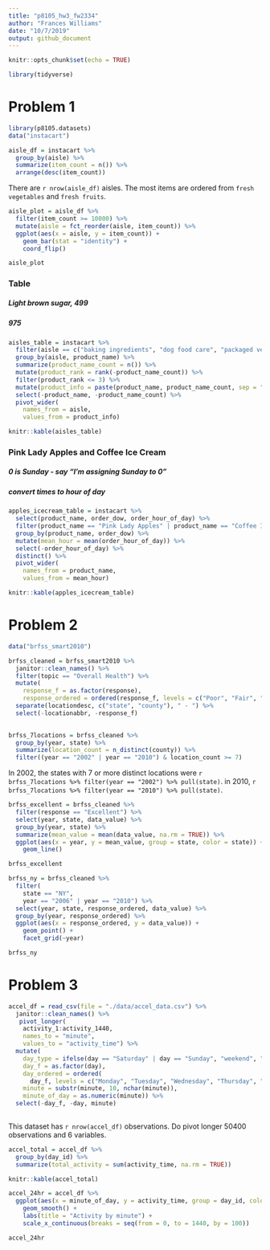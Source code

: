 ```yaml
---
title: "p8105_hw3_fw2334"
author: "Frances Williams"
date: "10/7/2019"
output: github_document
---
```


```r
knitr::opts_chunk$set(echo = TRUE)

library(tidyverse)
```

# Problem 1
```r
library(p8105.datasets)
data("instacart") 
```

```r
aisle_df = instacart %>% 
  group_by(aisle) %>% 
  summarize(item_count = n()) %>% 
  arrange(desc(item_count))
```

There are `r nrow(aisle_df)` aisles. The most items are ordered from `fresh vegetables` and `fresh fruits`.

```r
aisle_plot = aisle_df %>%
  filter(item_count >= 10000) %>% 
  mutate(aisle = fct_reorder(aisle, item_count)) %>% 
  ggplot(aes(x = aisle, y = item_count)) +
    geom_bar(stat = "identity") +
    coord_flip()

aisle_plot
```


### Table
##### Light brown sugar, 499
##### 975
```r
aisles_table = instacart %>%
  filter(aisle == c("baking ingredients", "dog food care", "packaged vegetables fruits")) %>% 
  group_by(aisle, product_name) %>% 
  summarize(product_name_count = n()) %>% 
  mutate(product_rank = rank(-product_name_count)) %>% 
  filter(product_rank <= 3) %>% 
  mutate(product_info = paste(product_name, product_name_count, sep = ", n = ")) %>% 
  select(-product_name, -product_name_count) %>% 
  pivot_wider(
    names_from = aisle,
    values_from = product_info)

knitr::kable(aisles_table)
```

### Pink Lady Apples and Coffee Ice Cream
##### 0 is Sunday - say "I'm assigning Sunday to 0"
##### convert times to hour of day
```r
apples_icecream_table = instacart %>% 
  select(product_name, order_dow, order_hour_of_day) %>% 
  filter(product_name == "Pink Lady Apples" | product_name == "Coffee Ice Cream") %>% 
  group_by(product_name, order_dow) %>% 
  mutate(mean_hour = mean(order_hour_of_day)) %>% 
  select(-order_hour_of_day) %>% 
  distinct() %>% 
  pivot_wider(
    names_from = product_name,
    values_from = mean_hour)

knitr::kable(apples_icecream_table)
```

# Problem 2
```r
data("brfss_smart2010")

brfss_cleaned = brfss_smart2010 %>% 
  janitor::clean_names() %>%
  filter(topic == "Overall Health") %>% 
  mutate(
    response_f = as.factor(response),
    response_ordered = ordered(response_f, levels = c("Poor", "Fair", "Good", "Very good", "Excellent"))) %>% 
  separate(locationdesc, c("state", "county"), " - ") %>% 
  select(-locationabbr, -response_f)
  
```


```r
brfss_7locations = brfss_cleaned %>% 
  group_by(year, state) %>% 
  summarize(location_count = n_distinct(county)) %>% 
  filter((year == "2002" | year == "2010") & location_count >= 7)
```

In 2002, the states with 7 or more distinct locations were `r brfss_7locations %>% filter(year == "2002") %>% pull(state)`. in 2010, `r brfss_7locations %>% filter(year == "2010") %>% pull(state)`.


```r
brfss_excellent = brfss_cleaned %>% 
  filter(response == "Excellent") %>% 
  select(year, state, data_value) %>% 
  group_by(year, state) %>% 
  summarize(mean_value = mean(data_value, na.rm = TRUE)) %>%
  ggplot(aes(x = year, y = mean_value, group = state, color = state)) +
    geom_line()

brfss_excellent
```

```r
brfss_ny = brfss_cleaned %>% 
  filter(
    state == "NY",
    year == "2006" | year == "2010") %>% 
  select(year, state, response_ordered, data_value) %>% 
  group_by(year, response_ordered) %>% 
  ggplot(aes(x = response_ordered, y = data_value)) +
    geom_point() +
    facet_grid(~year)

brfss_ny
```

# Problem 3

```r
accel_df = read_csv(file = "./data/accel_data.csv") %>% 
  janitor::clean_names() %>% 
   pivot_longer(
    activity_1:activity_1440,
    names_to = "minute",
    values_to = "activity_time") %>% 
  mutate(
    day_type = ifelse(day == "Saturday" | day == "Sunday", "weekend", "weekday"),
    day_f = as.factor(day),
    day_ordered = ordered(
      day_f, levels = c("Monday", "Tuesday", "Wednesday", "Thursday", "Friday", "Saturday", "Sunday")),
    minute = substr(minute, 10, nchar(minute)),
    minute_of_day = as.numeric(minute)) %>%
  select(-day_f, -day, minute)
  
```

This dataset has `r nrow(accel_df)` observations. Do pivot longer 50400 observations and 6 variables.

```r
accel_total = accel_df %>% 
  group_by(day_id) %>% 
  summarize(total_activity = sum(activity_time, na.rm = TRUE))

knitr::kable(accel_total)
```


```r
accel_24hr = accel_df %>% 
  ggplot(aes(x = minute_of_day, y = activity_time, group = day_id, color = day_ordered)) +
    geom_smooth() +
    labs(title = "Activity by minute") +
    scale_x_continuous(breaks = seq(from = 0, to = 1440, by = 100))

accel_24hr
```


